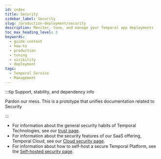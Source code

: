 ```yaml
---
id: index
title: Security
sidebar_label: Security
slug: /production-deployment/security
description: Monitor, tune, and manage your Temporal app deployments
toc_max_heading_level: 3
keywords:
  - guide-context
  - how-to
  - production
  - tuning
  - visibility
  - deployment
tags:
  - Temporal Service
  - Management
---
```


:::tip Support, stability, and dependency info

Pardon our mess. This is a prototype that unifies documentation related to Security

:::

- For information about the general security habits of Temporal Technologies, see our [trust page](https://trust.temporal.io).
- For information about the security features of our SaaS offering, Temporal Cloud, see our [Cloud security page](/cloud/security).
- For information about how to self-host a secure Temporal Platform, see the [Self-hosted security page](/self-hosted-guide/security).

